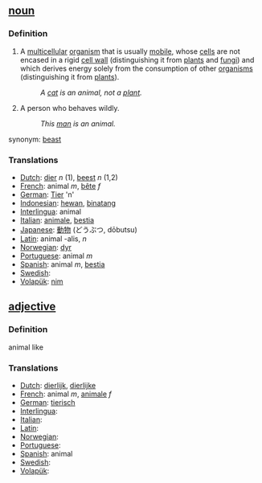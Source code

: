 == [[noun]] ==

===Definition===
#A [[multicellular]] [[organism]] that is usually [[mobile]], whose [[cell]]s are not encased in a rigid [[cell wall]] (distinguishing it from [[plant]]s and [[fungi]]) and which derives energy solely from the consumption of other [[organism]]s (distinguishing it from [[plant]]s).
#:''A [[cat]] is an animal, not a [[plant]].''
#A person who behaves wildly.
#:''This [[man]] is an animal.''

synonym: [[beast]]

===Translations===
*[[Dutch]]: [[dier]] ''n'' (1), [[beest]] ''n'' (1,2)
*[[French]]: animal ''m'', [[bête]] ''f''
*[[German]]: [[Tier]] 'n'
*[[Indonesian]]: [[hewan]], [[binatang]]
*[[Interlingua]]: animal
*[[Italian]]: [[animale]], [[bestia]]
*[[Japanese]]: [[動物]] (どうぶつ, dōbutsu)
*[[Latin]]: animal -alis, ''n''
*[[Norwegian]]: [[dyr]]
*[[Portuguese]]: animal ''m''
*[[Spanish]]: animal ''m'', [[bestia]]
*[[Swedish]]: [[]]
*[[Volapük]]: [[nim]]

== [[adjective]] ==

===Definition===
animal like

===Translations===
*[[Dutch]]: [[dierlijk]], [[dierlijke]]
*[[French]]: animal ''m'', [[animale]] ''f''
*[[German]]: [[tierisch]]
*[[Interlingua]]: [[]]
*[[Italian]]: [[]]
*[[Latin]]: [[]]
*[[Norwegian]]: [[]]
*[[Portuguese]]: [[]]
*[[Spanish]]: animal
*[[Swedish]]: [[]]
*[[Volapük]]: [[]]